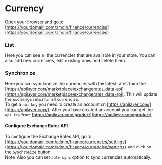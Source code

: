 # Currency

Open your browser and go to [https://yourdomain.com/amdin/finance/currencies](https://yourdomain.com/amdin/finance/currencies)

### List
Here you can see all the currencies that are available in your store. You can also add new currencies, edit existing ones and delete them.

### Synchronize
Here you can synchronize the currencies with the latest rates from the [https://apilayer.com/marketplace/exchangerates_data-api](https://apilayer.com/marketplace/exchangerates_data-api). This will update the exchange rates for all currencies. <br/>
To get a `api key` you need to create an account on [https://apilayer.com/](https://apilayer.com/). After you have created an account you can get the `api key` from [https://apilayer.com/product](https://apilayer.com/product). <br/>

#### Configure Exchange Rates API
To configure the Exchange Rates API, go to [https://yourdomain.com/admin/finance/currencies/settings](https://yourdomain.com/admin/finance/currencies/settings) and click on the `Synchronize` button. <br/>
Note: Also you can set `auto sync` option to sync currencies automatically.
